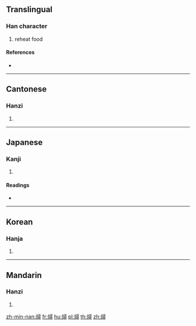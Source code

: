 {{character info/new}}
==Translingual==

===Han character===
{{Han char|rn=86|rad=火|as=12|sn=16|four=97846|canj=FSMI}}

# reheat food

====References====
* {{Han ref|kx=0683.170|dkj=19430|dj=1096.010|hdz=32238.040|uh=71D6|ud=29142|bh=EA4B|bd=59979}}

----

==Cantonese==

===Hanzi===
{{yue-hanzi|jyut=|y=cham4}}

# {{defn|lang=yue|sort=火12}}

----

==Japanese==

===Kanji===
{{ja-kanji|grade=|rs=火12}}

# {{defn|lang=ja|sort=火12}}

====Readings====
* {{ja-readings|on=[[しん]] (shin), [[じん]] (jin), [[せん]] (sen), [[ぜん]] (zen)|kun=[[にる]] (niru)}}

----

==Korean==

===Hanja===
{{ko-hanja|hangeul=심|eumhun=|rv=sim|mr=sim|y=sim}}

# {{defn|lang=ko|sort=火12}}

----

==Mandarin==

===Hanzi===
{{cmn-hanzi|pin=[[qián]] ([[qian2]]), [[xún]] ([[xun2]])|wg=ch'ien<sup>2</sup>, hsün<sup>2</sup>}}

# {{defn|lang=cmn|sort=火12}}

[[zh-min-nan:燖]]
[[fr:燖]]
[[hu:燖]]
[[pl:燖]]
[[th:燖]]
[[zh:燖]]